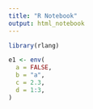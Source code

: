 ```yaml
---
title: "R Notebook"
output: html_notebook
---
```


```r
library(rlang)
```

```r
e1 <- env(
  a = FALSE,
  b = "a",
  c = 2.3,
  d = 1:3,
)
```

```r

```

